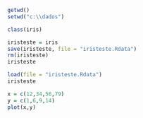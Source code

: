 ```r
getwd()
setwd("c:\\dados")
```

```r
class(iris)
```

```r
iristeste = iris
save(iristeste, file = "iristeste.Rdata")
rm(iristeste)
iristeste
```

```r
load(file = "iristeste.Rdata")
iristeste
```

```r
x = c(12,34,56,79)
y = c(1,6,9,14)
plot(x,y)
```

